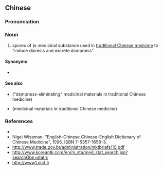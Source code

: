 ==Chinese==
{{zh-forms}}

===Pronunciation===
{{zh-pron
|m=hǎijīnshā
|cat=n
}}

===Noun===
{{zh-noun}}

# spores of {{taxlink|Lygodium japonicum|species|noshow=1}} (a medicinal substance used in [[traditional Chinese medicine]] to "induce diuresis and excrete dampness".

====Synonyms====
* {{l|zh|海金沙}}

====See also====
* {{l|zh|利湿药}} ("dampness-eliminating" medicinal materials in traditional Chinese medicine)
* {{l|zh|药材}} (medicinal materials in traditional Chinese medicine)

===References===
* {{pedialite|海金砂|lang=zh}}
* Nigel Wiseman, "English-Chinese Chinese-English Dictionary of Chinese Medicine", 1995. ISBN 7-5357-1656-3.
* http://www.trade.gov.bt/administration/mktbriefs/10.pdf
* http://www.koreantk.com/en/m_sta/med_stat_search.jsp?searchGbn=statis
* http://www1.dict.li